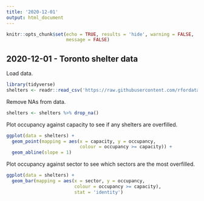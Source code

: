 ```yaml
---
title: '2020-12-01'
output: html_document
---
```


```r
knitr::opts_chunk$set(echo = TRUE, results = 'hide', warning = FALSE,
                      message = FALSE)
```
## 2020-12-01 - Toronto shelter data

Load data. 
```r
library(tidyverse)
shelters <- readr::read_csv('https://raw.githubusercontent.com/rfordatascience/tidytuesday/master/data/2020/2020-12-01/shelters.csv')
```
Remove NAs from data. 
```r
shelters <- shelters %>% drop_na()
```

Plot occupancy against capacity to see if any shelters are overfilled. 
```r
ggplot(data = shelters) + 
  geom_point(mapping = aes(x = capacity, y = occupancy, 
                           colour = occupancy >= capacity)) +
  geom_abline(slope = 1)
```
\newline

Plot occupancy against sector to see which sectors are the most overfilled.
```r
ggplot(data = shelters) + 
  geom_bar(mapping = aes(x = sector, y = occupancy, 
                         colour = occupancy >= capacity), 
                         stat = 'identity')
```

